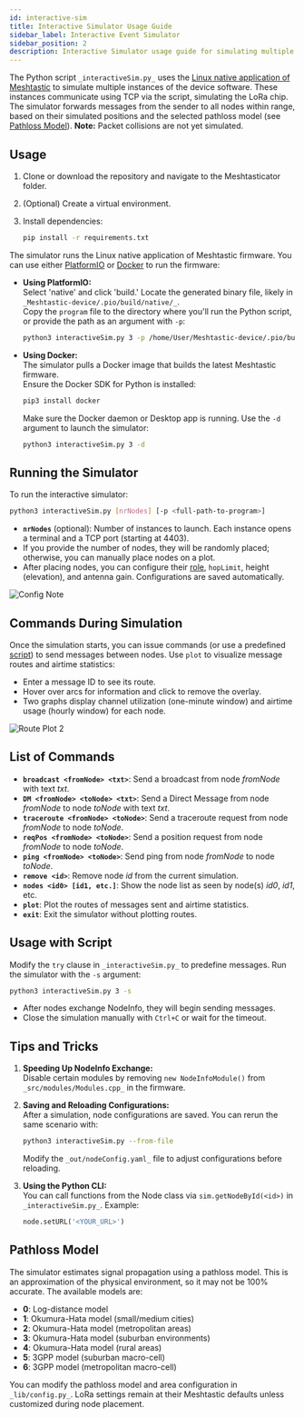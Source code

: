 ```yaml
---
id: interactive-sim
title: Interactive Simulator Usage Guide
sidebar_label: Interactive Event Simulator
sidebar_position: 2
description: Interactive Simulator usage guide for simulating multiple Meshtastic instances with TCP-based communication and configurable pathloss models.
---
```



The Python script `_interactiveSim.py_` uses the [Linux native application of Meshtastic](https://meshtastic.org/docs/software/linux-native) to simulate multiple instances of the device software. These instances communicate using TCP via the script, simulating the LoRa chip. The simulator forwards messages from the sender to all nodes within range, based on their simulated positions and the selected pathloss model (see [Pathloss Model](#pathloss-model)). **Note:** Packet collisions are not yet simulated.

## Usage

1. Clone or download the repository and navigate to the Meshtasticator folder.
2. (Optional) Create a virtual environment.
3. Install dependencies:

   ```bash
   pip install -r requirements.txt
   ```

The simulator runs the Linux native application of Meshtastic firmware. You can use either [PlatformIO](https://meshtastic.org/docs/development/firmware/build) or [Docker](https://meshtastic.org/docs/software/linux-native#usage-with-docker) to run the firmware:

- **Using PlatformIO:**  
  Select 'native' and click 'build.' Locate the generated binary file, likely in `_Meshtastic-device/.pio/build/native/_`.  
  Copy the `program` file to the directory where you'll run the Python script, or provide the path as an argument with `-p`:

  ```bash
  python3 interactiveSim.py 3 -p /home/User/Meshtastic-device/.pio/build/native/program
  ```

- **Using Docker:**  
  The simulator pulls a Docker image that builds the latest Meshtastic firmware.  
  Ensure the Docker SDK for Python is installed:

  ```bash
  pip3 install docker
  ```

  Make sure the Docker daemon or Desktop app is running. Use the `-d` argument to launch the simulator:

  ```bash
  python3 interactiveSim.py 3 -d
  ```

## Running the Simulator

To run the interactive simulator:

```bash
python3 interactiveSim.py [nrNodes] [-p <full-path-to-program>]
```

- **`nrNodes`** (optional): Number of instances to launch. Each instance opens a terminal and a TCP port (starting at 4403).
- If you provide the number of nodes, they will be randomly placed; otherwise, you can manually place nodes on a plot.
- After placing nodes, you can configure their [role](https://meshtastic.org/docs/settings/config/device#role), `hopLimit`, height (elevation), and antenna gain. Configurations are saved automatically.

![Config Note](/img/software/meshtasticator/configNode.webp)

## Commands During Simulation

Once the simulation starts, you can issue commands (or use a predefined [script](#usage-with-script)) to send messages between nodes. Use `plot` to visualize message routes and airtime statistics:

- Enter a message ID to see its route.
- Hover over arcs for information and click to remove the overlay.
- Two graphs display channel utilization (one-minute window) and airtime usage (hourly window) for each node.

![Route Plot 2](/img/software/meshtasticator/route_plot-2.webp)

## List of Commands

- **`broadcast <fromNode> <txt>`**: Send a broadcast from node _fromNode_ with text _txt_.
- **`DM <fromNode> <toNode> <txt>`**: Send a Direct Message from node _fromNode_ to node _toNode_ with text _txt_.
- **`traceroute <fromNode> <toNode>`**: Send a traceroute request from node _fromNode_ to node _toNode_.
- **`reqPos <fromNode> <toNode>`**: Send a position request from node _fromNode_ to node _toNode_.
- **`ping <fromNode> <toNode>`**: Send ping from node _fromNode_ to node _toNode_.
- **`remove <id>`**: Remove node _id_ from the current simulation.
- **`nodes <id0> [id1, etc.]`**: Show the node list as seen by node(s) _id0_, _id1_, etc.
- **`plot`**: Plot the routes of messages sent and airtime statistics.
- **`exit`**: Exit the simulator without plotting routes.

## Usage with Script

Modify the `try` clause in `_interactiveSim.py_` to predefine messages. Run the simulator with the `-s` argument:

```bash
python3 interactiveSim.py 3 -s
```

- After nodes exchange NodeInfo, they will begin sending messages.
- Close the simulation manually with `Ctrl+C` or wait for the timeout.

## Tips and Tricks

1. **Speeding Up NodeInfo Exchange:**  
   Disable certain modules by removing `new NodeInfoModule()` from `_src/modules/Modules.cpp_` in the firmware.

2. **Saving and Reloading Configurations:**  
   After a simulation, node configurations are saved. You can rerun the same scenario with:

   ```bash
   python3 interactiveSim.py --from-file
   ```

   Modify the `_out/nodeConfig.yaml_` file to adjust configurations before reloading.

3. **Using the Python CLI:**  
   You can call functions from the Node class via `sim.getNodeById(<id>)` in `_interactiveSim.py_`. Example:

   ```python
   node.setURL('<YOUR_URL>')
   ```

## Pathloss Model

The simulator estimates signal propagation using a pathloss model. This is an approximation of the physical environment, so it may not be 100% accurate. The available models are:

- **0**: Log-distance model
- **1**: Okumura-Hata model (small/medium cities)
- **2**: Okumura-Hata model (metropolitan areas)
- **3**: Okumura-Hata model (suburban environments)
- **4**: Okumura-Hata model (rural areas)
- **5**: 3GPP model (suburban macro-cell)
- **6**: 3GPP model (metropolitan macro-cell)

You can modify the pathloss model and area configuration in `_lib/config.py_`. LoRa settings remain at their Meshtastic defaults unless customized during node placement.
